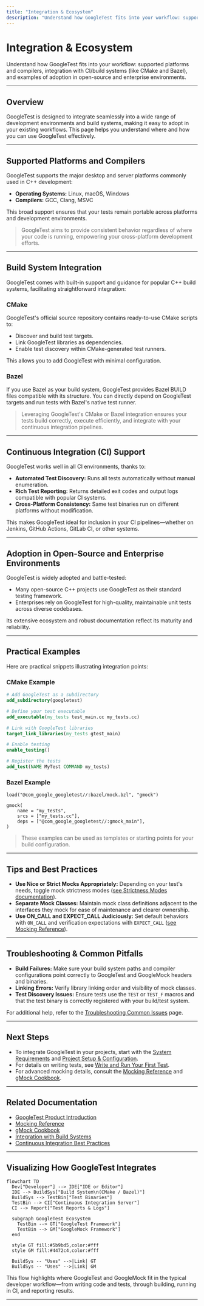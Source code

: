 ```yaml
---
title: "Integration & Ecosystem"
description: "Understand how GoogleTest fits into your workflow: supported platforms and compilers, integration with CI/build systems (like CMake and Bazel), and examples of adoption in open-source and enterprise environments."
---
```


# Integration & Ecosystem

Understand how GoogleTest fits into your workflow: supported platforms and compilers, integration with CI/build systems (like CMake and Bazel), and examples of adoption in open-source and enterprise environments.

---

## Overview

GoogleTest is designed to integrate seamlessly into a wide range of development environments and build systems, making it easy to adopt in your existing workflows. This page helps you understand where and how you can use GoogleTest effectively.

---

## Supported Platforms and Compilers

GoogleTest supports the major desktop and server platforms commonly used in C++ development:

- **Operating Systems:** Linux, macOS, Windows
- **Compilers:** GCC, Clang, MSVC

This broad support ensures that your tests remain portable across platforms and development environments.

> GoogleTest aims to provide consistent behavior regardless of where your code is running, empowering your cross-platform development efforts.

---

## Build System Integration

GoogleTest comes with built-in support and guidance for popular C++ build systems, facilitating straightforward integration:

### CMake

GoogleTest's official source repository contains ready-to-use CMake scripts to:

- Discover and build test targets.
- Link GoogleTest libraries as dependencies.
- Enable test discovery within CMake-generated test runners.

This allows you to add GoogleTest with minimal configuration.

### Bazel

If you use Bazel as your build system, GoogleTest provides Bazel BUILD files compatible with its structure. You can directly depend on GoogleTest targets and run tests with Bazel's native test runner.

> Leveraging GoogleTest's CMake or Bazel integration ensures your tests build correctly, execute efficiently, and integrate with your continuous integration pipelines.

---

## Continuous Integration (CI) Support

GoogleTest works well in all CI environments, thanks to:

- **Automated Test Discovery:** Runs all tests automatically without manual enumeration.
- **Rich Test Reporting:** Returns detailed exit codes and output logs compatible with popular CI systems.
- **Cross-Platform Consistency:** Same test binaries run on different platforms without modification.

This makes GoogleTest ideal for inclusion in your CI pipelines—whether on Jenkins, GitHub Actions, GitLab CI, or other systems.

---

## Adoption in Open-Source and Enterprise Environments

GoogleTest is widely adopted and battle-tested:

- Many open-source C++ projects use GoogleTest as their standard testing framework.
- Enterprises rely on GoogleTest for high-quality, maintainable unit tests across diverse codebases.

Its extensive ecosystem and robust documentation reflect its maturity and reliability.

---

## Practical Examples

Here are practical snippets illustrating integration points:

### CMake Example

```cmake
# Add GoogleTest as a subdirectory
add_subdirectory(googletest)

# Define your test executable
add_executable(my_tests test_main.cc my_tests.cc)

# Link with GoogleTest libraries
target_link_libraries(my_tests gtest_main)

# Enable testing
enable_testing()

# Register the tests
add_test(NAME MyTest COMMAND my_tests)
```

### Bazel Example

```starlark
load("@com_google_googletest//:bazel/mock.bzl", "gmock")

gmock(
    name = "my_tests",
    srcs = ["my_tests.cc"],
    deps = ["@com_google_googletest//:gmock_main"],
)
```

> These examples can be used as templates or starting points for your build configuration.

---

## Tips and Best Practices

- **Use Nice or Strict Mocks Appropriately:** Depending on your test's needs, toggle mock strictness modes ([see Strictness Modes documentation](../api-reference/core-mocking-apis/strictness-modes)).
- **Separate Mock Classes:** Maintain mock class definitions adjacent to the interfaces they mock for ease of maintenance and clearer ownership.
- **Use ON_CALL and EXPECT_CALL Judiciously:** Set default behaviors with `ON_CALL` and verification expectations with `EXPECT_CALL` ([see Mocking Reference](../docs/reference/mocking.md)).

---

## Troubleshooting & Common Pitfalls

- **Build Failures:** Make sure your build system paths and compiler configurations point correctly to GoogleTest and GoogleMock headers and binaries.
- **Linking Errors:** Verify library linking order and visibility of mock classes.
- **Test Discovery Issues:** Ensure tests use the `TEST` or `TEST_F` macros and that the test binary is correctly registered with your build/test system.

For additional help, refer to the [Troubleshooting Common Issues](../../getting-started/troubleshooting-help/common-issues) page.

---

## Next Steps

- To integrate GoogleTest in your projects, start with the [System Requirements](../../getting-started/prerequisites-installation/system-requirements) and [Project Setup & Configuration](../../getting-started/configuration-first-use/project-setup).
- For details on writing tests, see [Write and Run Your First Test](../../getting-started/configuration-first-use/write-and-run-first-test).
- For advanced mocking details, consult the [Mocking Reference](../docs/reference/mocking.md) and [gMock Cookbook](../docs/gmock_cook_book.md).

---

## Related Documentation

- [GoogleTest Product Introduction](/overview/introduction-and-value/product-introduction)
- [Mocking Reference](../docs/reference/mocking.md)
- [gMock Cookbook](../docs/gmock_cook_book.md)
- [Integration with Build Systems](../../guides/integration-scenarios/build-system-integration)
- [Continuous Integration Best Practices](../../guides/integration-scenarios/ci-best-practices)

---

## Visualizing How GoogleTest Integrates

```mermaid
flowchart TD
  Dev["Developer"] --> IDE["IDE or Editor"]
  IDE --> BuildSys["Build System\n(CMake / Bazel)"]
  BuildSys --> TestBin["Test Binaries"]
  TestBin --> CI["Continuous Integration Server"]
  CI --> Report["Test Reports & Logs"]

  subgraph GoogleTest Ecosystem
    TestBin --> GT["GoogleTest Framework"]
    TestBin --> GM["GoogleMock Framework"]
  end

  style GT fill:#5b9bd5,color:#fff
  style GM fill:#4472c4,color:#fff

  BuildSys -- "Uses" -->|Link| GT
  BuildSys -- "Uses" -->|Link| GM
```

This flow highlights where GoogleTest and GoogleMock fit in the typical developer workflow—from writing code and tests, through building, running in CI, and reporting results.

---